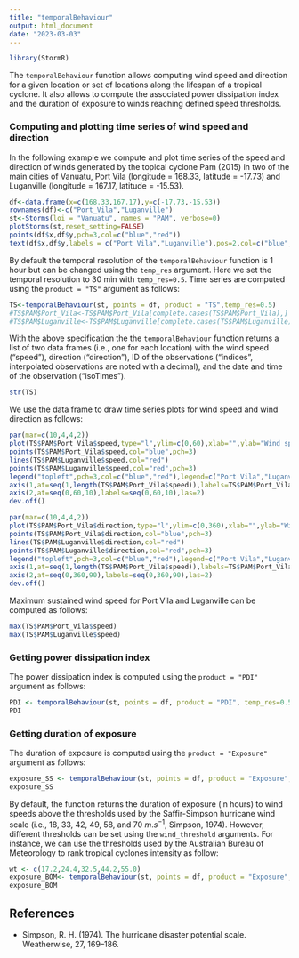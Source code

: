 ```yaml
---
title: "temporalBehaviour"
output: html_document
date: "2023-03-03"
---
```


``` r
library(StormR)
```

The `temporalBehaviour` function allows computing wind speed and direction for a given location or set of locations along the lifespan of a tropical cyclone. It also allows to compute the associated power dissipation index and the duration of exposure to winds reaching defined speed thresholds.  

### Computing and plotting time series of wind speed and direction

In the following example we compute and plot time series of the speed and direction of winds generated by the topical cyclone Pam (2015) in two of the main cities of Vanuatu, Port Vila (longitude = 168.33, latitude = -17.73) and Luganville (longitude = 167.17, latitude = -15.53).

``` r
df<-data.frame(x=c(168.33,167.17),y=c(-17.73,-15.53))
rownames(df)<-c("Port_Vila","Luganville")
st<-Storms(loi = "Vanuatu", names = "PAM", verbose=0)
plotStorms(st,reset_setting=FALSE)
points(df$x,df$y,pch=3,col=c("blue","red"))
text(df$x,df$y,labels = c("Port Vila","Luganville"),pos=2,col=c("blue","red"))
```

By default the temporal resolution of the `temporalBehaviour` function is 1 hour but can be changed using the `temp_res` argument. Here we set the temporal resolution to 30 min with `temp_res=0.5`. Time series are computed using the `product = "TS"` argument as follows:

``` r
TS<-temporalBehaviour(st, points = df, product = "TS",temp_res=0.5)
#TS$PAM$Port_Vila<-TS$PAM$Port_Vila[complete.cases(TS$PAM$Port_Vila),]
#TS$PAM$Luganville<-TS$PAM$Luganville[complete.cases(TS$PAM$Luganville),]
```

With the above specification the the `temporalBehaviour` function returns a list of two data frames (i.e., one for each location) with the wind speed ("speed"), direction ("direction"), ID of the observations ("indices", interpolated observations are noted with a decimal), and the date and time of the observation ("isoTimes").

``` r
str(TS)
```

We use the data frame to draw time series plots for wind speed and wind direction as follows:

``` r
par(mar=c(10,4,4,2))
plot(TS$PAM$Port_Vila$speed,type="l",ylim=c(0,60),xlab="",ylab="Wind speed (m/s)",axes=FALSE,col="blue")
points(TS$PAM$Port_Vila$speed,col="blue",pch=3)
lines(TS$PAM$Luganville$speed,col="red")
points(TS$PAM$Luganville$speed,col="red",pch=3)
legend("topleft",pch=3,col=c("blue","red"),legend=c("Port Vila","Luganville"),bty="n")
axis(1,at=seq(1,length(TS$PAM$Port_Vila$speed)),labels=TS$PAM$Port_Vila$isoTimes,las=2)
axis(2,at=seq(0,60,10),labels=seq(0,60,10),las=2)
dev.off()
```

``` r
par(mar=c(10,4,4,2))
plot(TS$PAM$Port_Vila$direction,type="l",ylim=c(0,360),xlab="",ylab="Wind direction (degree north)",axes=FALSE,col="blue")
points(TS$PAM$Port_Vila$direction,col="blue",pch=3)
lines(TS$PAM$Luganville$direction,col="red")
points(TS$PAM$Luganville$direction,col="red",pch=3)
legend("topleft",pch=3,col=c("blue","red"),legend=c("Port Vila","Luganville"),bty="n")
axis(1,at=seq(1,length(TS$PAM$Port_Vila$speed)),labels=TS$PAM$Port_Vila$isoTimes,las=2)
axis(2,at=seq(0,360,90),labels=seq(0,360,90),las=2)
dev.off()
```

Maximum sustained wind speed for Port Vila and Luganville can be computed as follows:

``` r
max(TS$PAM$Port_Vila$speed)
max(TS$PAM$Luganville$speed)
```

### Getting power dissipation index

The power dissipation index is computed using the `product = "PDI"` argument as follows:

``` r
PDI <- temporalBehaviour(st, points = df, product = "PDI", temp_res=0.5,)
PDI
```

### Getting duration of exposure

The duration of exposure is computed using the `product = "Exposure"` argument as follows:

``` r
exposure_SS <- temporalBehaviour(st, points = df, product = "Exposure", temp_res=0.5,)
exposure_SS
```

By default, the function returns the duration of exposure (in hours) to wind speeds above the thresholds used by the Saffir-Simpson hurricane wind scale (i.e., 18, 33, 42, 49, 58, and 70 $m.s^{-1}$, Simpson, 1974). However, different thresholds can be set using the `wind_threshold` arguments. For instance, we can use the thresholds used by the Australian Bureau of Meteorology to rank tropical cyclones intensity as follow:

``` r
wt <- c(17.2,24.4,32.5,44.2,55.0)
exposure_BOM<- temporalBehaviour(st, points = df, product = "Exposure", temp_res=0.5, wind_threshold=wt)
exposure_BOM
```

## References
* Simpson, R. H. (1974). The hurricane disaster potential scale. Weatherwise, 27, 169–186.

